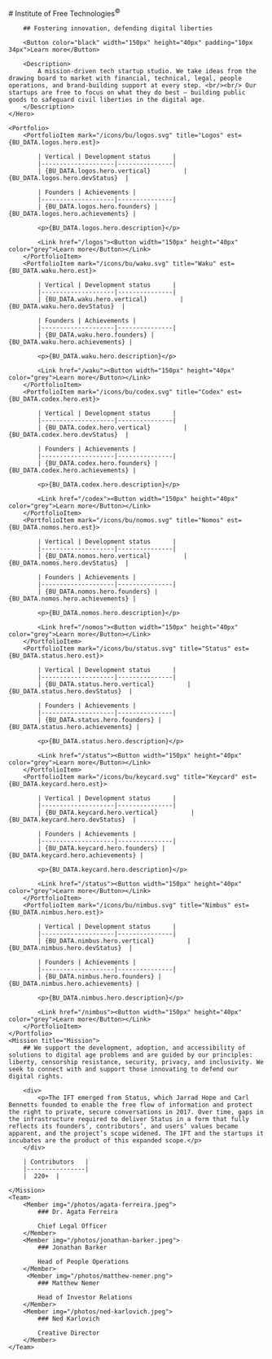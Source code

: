 
<SEO />

<Home>
    <Hero>
        # Institute of Free Technologies<sup>©</sup>

        ## Fostering innovation, defending digital liberties

        <Button color="black" width="150px" height="40px" padding="10px 34px">Learn more</Button>

        <Description>
            A mission-driven tech startup studio. We take ideas from the drawing board to market with financial, technical, legal, people operations, and brand-building support at every step. <br/><br/> Our startups are free to focus on what they do best — building public goods to safeguard civil liberties in the digital age.
        </Description>
    </Hero>

    <Portfolio>
        <PortfolioItem mark="/icons/bu/logos.svg" title="Logos" est={BU_DATA.logos.hero.est}>

            | Vertical | Development status      |
            |--------------------|---------------|
            | {BU_DATA.logos.hero.vertical}         | {BU_DATA.logos.hero.devStatus}  |

            | Founders | Achievements |
            |--------------------|---------------|
            | {BU_DATA.logos.hero.founders} | {BU_DATA.logos.hero.achievements} |

            <p>{BU_DATA.logos.hero.description}</p>

            <Link href="/logos"><Button width="150px" height="40px" color="grey">Learn more</Button></Link>
        </PortfolioItem>
        <PortfolioItem mark="/icons/bu/waku.svg" title="Waku" est={BU_DATA.waku.hero.est}>

            | Vertical | Development status      |
            |--------------------|---------------|
            | {BU_DATA.waku.hero.vertical}         | {BU_DATA.waku.hero.devStatus}  |

            | Founders | Achievements |
            |--------------------|---------------|
            | {BU_DATA.waku.hero.founders} | {BU_DATA.waku.hero.achievements} |

            <p>{BU_DATA.waku.hero.description}</p>

            <Link href="/waku"><Button width="150px" height="40px" color="grey">Learn more</Button></Link>
        </PortfolioItem>
        <PortfolioItem mark="/icons/bu/codex.svg" title="Codex" est={BU_DATA.codex.hero.est}>

            | Vertical | Development status      |
            |--------------------|---------------|
            | {BU_DATA.codex.hero.vertical}         | {BU_DATA.codex.hero.devStatus}  |

            | Founders | Achievements |
            |--------------------|---------------|
            | {BU_DATA.codex.hero.founders} | {BU_DATA.codex.hero.achievements} |

            <p>{BU_DATA.codex.hero.description}</p>

            <Link href="/codex"><Button width="150px" height="40px" color="grey">Learn more</Button></Link>
        </PortfolioItem>
        <PortfolioItem mark="/icons/bu/nomos.svg" title="Nomos" est={BU_DATA.nomos.hero.est}>

            | Vertical | Development status      |
            |--------------------|---------------|
            | {BU_DATA.nomos.hero.vertical}         | {BU_DATA.nomos.hero.devStatus}  |

            | Founders | Achievements |
            |--------------------|---------------|
            | {BU_DATA.nomos.hero.founders} | {BU_DATA.nomos.hero.achievements} |

            <p>{BU_DATA.nomos.hero.description}</p>

            <Link href="/nomos"><Button width="150px" height="40px" color="grey">Learn more</Button></Link>
        </PortfolioItem>
        <PortfolioItem mark="/icons/bu/status.svg" title="Status" est={BU_DATA.status.hero.est}>

            | Vertical | Development status      |
            |--------------------|---------------|
            | {BU_DATA.status.hero.vertical}         | {BU_DATA.status.hero.devStatus}  |

            | Founders | Achievements |
            |--------------------|---------------|
            | {BU_DATA.status.hero.founders} | {BU_DATA.status.hero.achievements} |

            <p>{BU_DATA.status.hero.description}</p>

            <Link href="/status"><Button width="150px" height="40px" color="grey">Learn more</Button></Link>
        </PortfolioItem>
        <PortfolioItem mark="/icons/bu/keycard.svg" title="Keycard" est={BU_DATA.keycard.hero.est}>

            | Vertical | Development status      |
            |--------------------|---------------|
            | {BU_DATA.keycard.hero.vertical}         | {BU_DATA.keycard.hero.devStatus}  |

            | Founders | Achievements |
            |--------------------|---------------|
            | {BU_DATA.keycard.hero.founders} | {BU_DATA.keycard.hero.achievements} |

            <p>{BU_DATA.keycard.hero.description}</p>

            <Link href="/status"><Button width="150px" height="40px" color="grey">Learn more</Button></Link>
        </PortfolioItem>
        <PortfolioItem mark="/icons/bu/nimbus.svg" title="Nimbus" est={BU_DATA.nimbus.hero.est}>

            | Vertical | Development status      |
            |--------------------|---------------|
            | {BU_DATA.nimbus.hero.vertical}         | {BU_DATA.nimbus.hero.devStatus}  |

            | Founders | Achievements |
            |--------------------|---------------|
            | {BU_DATA.nimbus.hero.founders} | {BU_DATA.nimbus.hero.achievements} |

            <p>{BU_DATA.nimbus.hero.description}</p>

            <Link href="/nimbus"><Button width="150px" height="40px" color="grey">Learn more</Button></Link>
        </PortfolioItem>
    </Portfolio>
    <Mission title="Mission">
        ## We support the development, adoption, and accessibility of solutions to digital age problems and are guided by our principles: liberty, censorship resistance, security, privacy, and inclusivity. We seek to connect with and support those innovating to defend our digital rights.

        <div>
            <p>The IFT emerged from Status, which Jarrad Hope and Carl Bennetts founded to enable the free flow of information and protect the right to private, secure conversations in 2017. Over time, gaps in the infrastructure required to deliver Status in a form that fully reflects its founders’, contributors’, and users’ values became apparent, and the project’s scope widened. The IFT and the startups it incubates are the product of this expanded scope.</p>
        </div>

        | Contributors   |
        |----------------|
        |  220+  |

    </Mission>
    <Team>
        <Member img="/photos/agata-ferreira.jpeg">
            ### Dr. Agata Ferreira

            Chief Legal Officer
        </Member>
        <Member img="/photos/jonathan-barker.jpeg">
            ### Jonathan Barker

            Head of People Operations
        </Member>
         <Member img="/photos/matthew-nemer.png">
            ### Matthew Nemer

            Head of Investor Relations
        </Member>
        <Member img="/photos/ned-karlovich.jpeg">
            ### Ned Karlovich

            Creative Director
        </Member>
    </Team>

</Home>

<HomeFooter />
